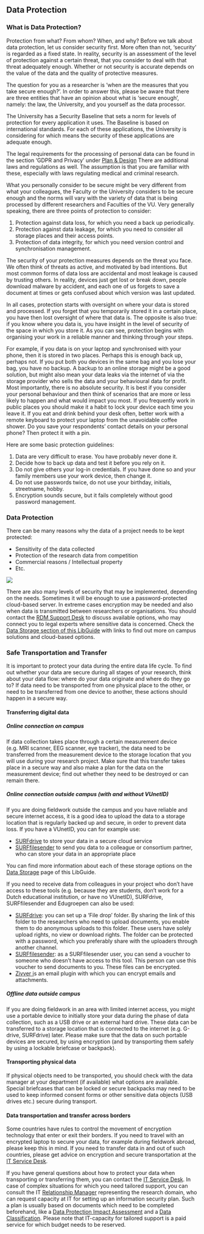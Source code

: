 ## Data Protection

### What is Data Protection?

Protection from what? From whom? When, and why? Before we talk about data protection, let us consider security first. More often than not, 'security' is regarded as a fixed state. In reality, security is an assessment of the level of protection against a certain threat, that you consider to deal with that threat adequately enough. Whether or not security is accurate depends on the value of the data and the quality of protective measures.

The question for you as a researcher is 'when are the measures that you take secure enough?'. In order to answer this, please be aware that there are three entities that have an opinion about what is 'secure enough', namely: the law, the University, and you yourself as the data processor.

The University has a Security Baseline that sets a norm for levels of protection for every application it uses. The Baseline is based on international standards. For each of these applications, the University is considering for which means the security of these applications are adequate enough.

The legal requirements for the processing of personal data can be found in the section 'GDPR and Privacy' under [Plan & Design](../pathways/plan-and-design.qmd) There are additional laws and regulations as well. The assumption is that you are familiar with these, especially with laws regulating medical and criminal research.

What you personally consider to be secure might be very different from what your colleagues, the Faculty or the University considers to be secure enough and the norms will vary with the variety of data that is being processed by different researchers and Faculties of the VU. Very generally speaking, there are three points of protection to consider:

1. Protection against data loss, for which you need a back up periodically.
2. Protection against data leakage, for which you need to consider all storage places and their access points.
3. Protection of data integrity, for which you need version control and synchronisation management.

The security of your protection measures depends on the threat you face. We often think of threats as active, and motivated by bad intentions. But most common forms of data loss are accidental and most leakage is caused by trusting others. In reality, devices just get lost or break down, people download malware by accident, and each one of us forgets to save a document at times or gets confused about which version was last updated.

In all cases, protection starts with oversight on where your data is stored and processed. If you forget that you temporarily stored it in a certain place, you have then lost oversight of where that data is. The opposite is also true: if you know where you data is, you have insight in the level of security of the space in which you store it. As you can see, protection begins with organising your work in a reliable manner and thinking through your steps.

For example, if you data is on your laptop and synchronised with your phone, then it is stored in two places. Perhaps this is enough back up, perhaps not. If you put both you devices in the same bag and you lose your bag, you have no backup. A backup to an online storage might be a good solution, but might also mean your data leaks via the internet of via the storage provider who sells the data and your behavioural data for profit. Most importantly, there is no absolute security. It is best if you consider your personal behaviour and then think of scenarios that are more or less likely to happen and what would impact you most. If you frequently work in public places you should make it a habit to lock your device each time you leave it. If you eat and drink behind your desk often, better work with a remote keyboard to protect your laptop from the unavoidable coffee shower. Do you save your respondents’ contact details on your personal phone? Then protect it with a pin.

Here are some basic protection guidelines:

1. Data are very difficult to erase. You have probably never done it.
2. Decide how to back up data and test it before you rely on it.
3. Do not give others your log-in credentials. If you have done so and your family members use your work device, then change it.
4. Do not use passwords twice, do not use your birthday, initials, streetname, hobby.
5. Encryption sounds secure, but it fails completely without good password management.

### Data Protection

There can be many reasons why the data of a project needs to be kept protected:

* Sensitivity of the data collected
* Protection of the research data from competition
* Commercial reasons / Intellectual property
* Etc.

![](https://libapps-eu.s3.amazonaws.com/accounts/46351/images/20130404encryption.jpg)

There are also many levels of security that may be implemented, depending on the needs. Sometimes it will be enough to use a password-protected cloud-based server. In extreme cases encryption may be needed and also when data is transmitted between researchers or organisations. You should contact the [RDM Support Desk](mailto:rdm@vu.nl) to discuss available options, who may connect you to legal experts where sensitive data is concerned. Check the [Data Storage section of this LibGuide](http://libguides.vu.nl/rdm/data-storage) with links to find out more on campus solutions and cloud-based options.

### Safe Transportation and Transfer

It is important to protect your data during the entire data life cycle. To find out whether your data are secure during all stages of your research, think about your data flow: where do your data originate and where do they go to? If data need to be transported from one physical place to the other, or need to be transferred from one device to another, these actions should happen in a secure way.

#### Transferring digital data

##### Online connection on campus

If data collection takes place through a certain measurement device (e.g. MRI scanner, EEG scanner, eye tracker), the data need to be transferred from the measurement device to the storage location that you will use during your research project. Make sure that this transfer takes place in a secure way and also make a plan for the data on the measurement device; find out whether they need to be destroyed or can remain there.

##### Online connection outside campus (with and without VUnetID)

If you are doing fieldwork outside the campus and you have reliable and secure internet access, it is a good idea to upload the data to a storage location that is regularly backed up and secure, in order to prevent data loss. If you have a VUnetID, you can for example use:

* [SURFdrive](https://www.surf.nl/en/store-and-share-your-files-securely-in-the-cloud-with-surfdrive) to store your data in a secure cloud service
* [SURFfilesender](https://www.surf.nl/en/surffilesender-send-large-files-securely-and-encrypted) to send you data to a colleague or consortium partner, who can store your data in an appropriate place

You can find more information about each of these storage options on the [Data Storage](https://libguides.vu.nl/rdm/data-storage) page of this LibGuide.

If you need to receive data from colleagues in your project who don’t have access to these tools (e.g. because they are students, don’t work for a Dutch educational institution, or have no VUnetID), SURFdrive, SURFfilesender and Edugroepen can also be used:

* [SURFdrive](https://www.surf.nl/en/store-and-share-your-files-securely-in-the-cloud-with-surfdrive): you can set up a ‘File drop’ folder. By sharing the link of this folder to the researchers who need to upload documents, you enable them to do anonymous uploads to this folder. These users have solely upload rights, no view or download rights. The folder can be protected with a password, which you preferably share with the uploaders through another channel.
* [SURFfilesender](https://www.surf.nl/en/surffilesender-send-large-files-securely-and-encrypted): as a SURFfilesender user, you can send a voucher to someone who doesn’t have access to this tool. This person can use this voucher to send documents to you. These files can be encrypted.
* [](https://vu.nl/en/about-vu/more-about/off-campus-access)[Zivver i](https://services.vu.nl/esc?id=emp_taxonomy_topic&topic_id=01d4a69797cf09d0e553359fe153afdd)s an email plugin with which you can encrypt emails and attachments.

##### Offline data outside campus

If you are doing fieldwork in an area with limited internet access, you might use a portable device to initially store your data during the phase of data collection, such as a USB drive or an external hard drive. These data can be transferred to a storage location that is connected to the internet (e.g. G-drive, SURFdrive) later. Please make sure that the data on such portable devices are secured, by using encryption (and by transporting them safely by using a lockable briefcase or backpack).

#### Transporting physical data

If physical objects need to be transported, you should check with the data manager at your department (if available) what options are available. Special briefcases that can be locked or secure backpacks may need to be used to keep informed consent forms or other sensitive data objects (USB drives etc.) secure during transport.

#### Data transportation and transfer across borders

Some countries have rules to control the movement of encryption technology that enter or exit their borders. If you need to travel with an encrypted laptop to secure your data, for example during fieldwork abroad, please keep this in mind. If you need to transfer data in and out of such countries, please get advice on encryption and secure transportation at the [IT Service Desk](mailto:servicedesk.it@vu.nl).

If you have general questions about how to protect your data when transporting or transferring them, you can contact the [IT Service Desk](mailto:servicedesk.it@vu.nl). In case of complex situations for which you need tailored support, you can consult the IT [](https://vu.nl/en/about-vu/more-about/off-campus-access)[Relationship Manager](https://vu.nl/en/employee/research-support/contact-research-support) representing the research domain, who can request capacity at IT for setting up an information security plan. Such a plan is usually based on documents which need to be completed beforehand, like a [Data Protection Impact Assessment](//libguides.vu.nl/rdm/data-security#s-lg-box-wrapper-17896144) and a [Data Classification](//libguides.vu.nl/rdm/data-security#s-lg-box-wrapper-17896139). Please note that IT-capacity for tailored support is a paid service for which budget needs to be reserved.

